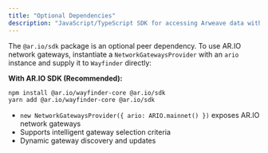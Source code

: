 ```yaml
---
title: "Optional Dependencies"
description: "JavaScript/TypeScript SDK for accessing Arweave data with built-in verification and gateway routing"
---
```


The `@ar.io/sdk` package is an optional peer dependency. To use AR.IO network gateways, instantiate a `NetworkGatewaysProvider` with an `ario` instance and supply it to `Wayfinder` directly:

**With AR.IO SDK (Recommended):**
```bash
npm install @ar.io/wayfinder-core @ar.io/sdk
yarn add @ar.io/wayfinder-core @ar.io/sdk
```
- `new NetworkGatewaysProvider({ ario: ARIO.mainnet() })` exposes AR.IO network gateways
- Supports intelligent gateway selection criteria
- Dynamic gateway discovery and updates